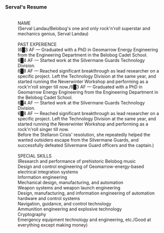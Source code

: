 ===Serval's Resume===
:<div align="center">{{Size|28|Belobog History and Culture Museum}}</div>
:<div align="center">{{Size|25|Volunteer Guide Application Form}}</div>
:<br />NAME
:(Serval Landau/Belobog's one and only rock'n'roll superstar and mechanics genius, Serval Landau)
:<br />PAST EXPERIENCE
:(6█3 AF &mdash; Graduated with a PhD in Geomarrow Energy Engineering from the Engineering Department in the Belobog Cadet School.
:6█4 AF &mdash; Started work at the Silvermane Guards Technology Division.
:6█8 AF &mdash; Reached significant breakthrough as lead researcher on a specific project. Left the Technology Division at the same year, and started running the Neverwinter Workshop and performing as a rock'n'roll singer till now./6█3 AF &mdash; Graduated with a PhD in Geomarrow Energy Engineering from the Engineering Department in the Belobog Cadet School.
:6█4 AF &mdash; Started work at the Silvermane Guards Technology Division.
:6█8 AF &mdash; Reached significant breakthrough as lead researcher on a specific project. Left the Technology Division at the same year, and started running the Neverwinter Workshop and performing as a rock'n'roll singer till now.
:Before the Stellaron Crisis' resolution, she repeatedly helped the wanted outsiders escape from the Silvermane Guards, and successfully defeated Silvermane Guard officers and the captain.)
:<br />SPECIAL SKILLS
:(Research and performance of prehistoric Belobog music
:Design and control engineering of Geomarrow-energy-based electrical integration systems
:Information engineering
:Mechanical design, manufacturing, and automation
:Weapon systems and weapon launch engineering
:Design, manufacturing, and information engineering of automation hardware and control systems
:Navigation, guidance, and control technology
:Ammunition engineering and explosive technology
:Cryptography
:Emergency equipment technology and engineering, etc./Good at everything except making money)
